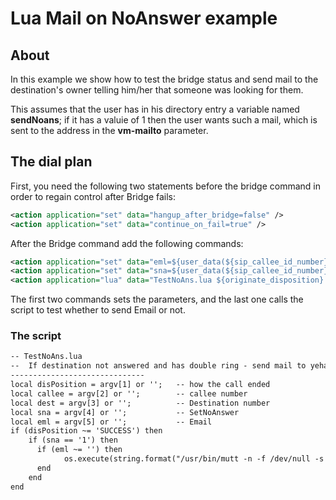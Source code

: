 
# Lua Mail on NoAnswer example 

 

## About

In this example we show how to test the bridge status and send mail to the destination's owner telling him/her that someone was looking for them.

This assumes that the user has in his directory entry a variable named **sendNoans**; if it has a valuie of 1 then the user wants such a mail, which is sent to the address in the **vm-mailto** parameter.

##  The dial plan 

First, you need the following two statements before the bridge command in order to regain control after Bridge fails:

```xml
<action application="set" data="hangup_after_bridge=false" />
<action application="set" data="continue_on_fail=true" />
```

After the Bridge command add the following commands:

```xml
<action application="set" data="eml=${user_data(${sip_callee_id_number}@${domain_name} param vm-mailto)}" />
<action application="set" data="sna=${user_data(${sip_callee_id_number}@${domain_name} var sendNoans)}" />
<action application="lua" data="TestNoAns.lua ${originate_disposition} '${caller_id_number}' '${destination_number}' '${sna}' '${eml}' " />

```

The first two commands sets the parameters, and the last one calls the script to test whether to send Email or not.

###  The script 

```xml
-- TestNoAns.lua
--  If destination not answered and has double ring - send mail to yehavi
------------------------------
local disPosition = argv[1] or '';   -- how the call ended
local callee = argv[2] or '';        -- callee number
local dest = argv[3] or '';          -- Destination number
local sna = argv[4] or '';           -- SetNoAnswer
local eml = argv[5] or '';           -- Email
if (disPosition ~= 'SUCCESS') then
    if (sna == '1') then
      if (eml ~= '') then
            os.execute(string.format("/usr/bin/mutt -n -f /dev/null -s \"[%s] got no answer, from [%s]\" %s < /dev/null",callee,dest,eml));
      end
    end
end
```


